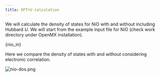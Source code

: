 ```yaml
---
title: DFT+U calculation
---
```


We will calculate the density of states for NiO with and without including
Hubbard $U$. We will start from the example input file for NiO (check work
directory under OpenMX installation).


<CodeBlock className="fortran" title="src/NiO/NiO.in">{nio_in}</CodeBlock>

Here we compare the density of states with and without considering electronic
correlation.

![nio-dos.png](/img/nio-dos.png)
